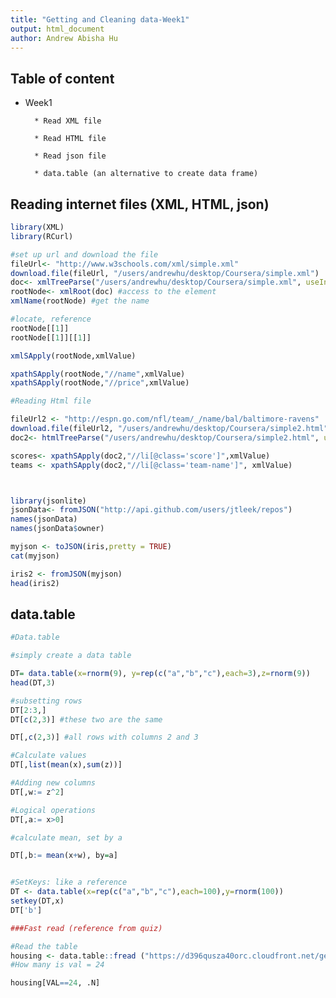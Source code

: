 ```yaml
---
title: "Getting and Cleaning data-Week1"
output: html_document
author: Andrew Abisha Hu
---
```

## **Table of content**

* Week1

        * Read XML file

        * Read HTML file

        * Read json file
 
        * data.table (an alternative to create data frame)




## **Reading internet files (XML, HTML, json)**
```r
library(XML)
library(RCurl)

#set up url and download the file
fileUrl<- "http://www.w3schools.com/xml/simple.xml"
download.file(fileUrl, "/users/andrewhu/desktop/Coursera/simple.xml")
doc<- xmlTreeParse("/users/andrewhu/desktop/Coursera/simple.xml", useInternalNodes = TRUE) #wrapped up
rootNode<- xmlRoot(doc) #access to the element 
xmlName(rootNode) #get the name

#locate, reference
rootNode[[1]]
rootNode[[1]][[1]]

xmlSApply(rootNode,xmlValue) 

xpathSApply(rootNode,"//name",xmlValue)
xpathSApply(rootNode,"//price",xmlValue)

#Reading Html file

fileUrl2 <- "http://espn.go.com/nfl/team/_/name/bal/baltimore-ravens"
download.file(fileUrl2, "/users/andrewhu/desktop/Coursera/simple2.html")
doc2<- htmlTreeParse("/users/andrewhu/desktop/Coursera/simple2.html", useInternalNodes = TRUE)

scores<- xpathSApply(doc2,"//li[@class='score']",xmlValue)
teams <- xpathSApply(doc2,"//li[@class='team-name']", xmlValue)



library(jsonlite)
jsonData<- fromJSON("http://api.github.com/users/jtleek/repos")
names(jsonData)
names(jsonData$owner)

myjson <- toJSON(iris,pretty = TRUE)
cat(myjson)

iris2 <- fromJSON(myjson)
head(iris2)
```


## **data.table**
```r
#Data.table

#simply create a data table

DT= data.table(x=rnorm(9), y=rep(c("a","b","c"),each=3),z=rnorm(9))
head(DT,3)

#subsetting rows
DT[2:3,]
DT[c(2,3)] #these two are the same

DT[,c(2,3)] #all rows with columns 2 and 3

#Calculate values 
DT[,list(mean(x),sum(z))]

#Adding new columns
DT[,w:= z^2]

#Logical operations
DT[,a:= x>0]

#calculate mean, set by a

DT[,b:= mean(x+w), by=a]


#SetKeys: like a reference
DT <- data.table(x=rep(c("a","b","c"),each=100),y=rnorm(100))
setkey(DT,x)
DT['b']

###Fast read (reference from quiz)

#Read the table
housing <- data.table::fread ("https://d396qusza40orc.cloudfront.net/getdata%2Fdata%2Fss06hid.csv")
#How many is val = 24 

housing[VAL==24, .N]
```

